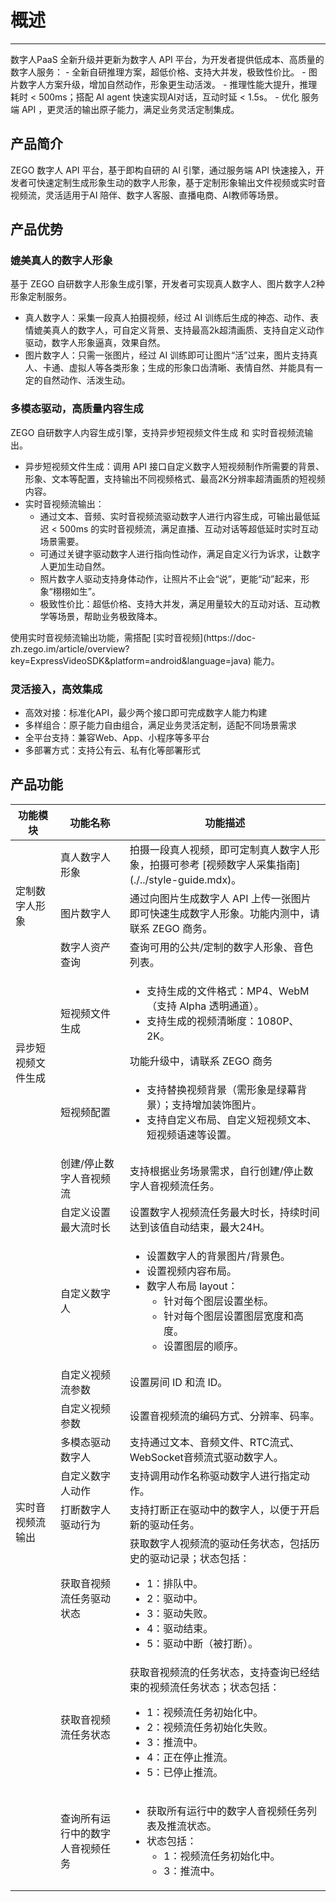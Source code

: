 # 概述

- - -

<Note title="说明">
数字人PaaS 全新升级并更新为数字人 API 平台，为开发者提供低成本、高质量的数字人服务：
- 全新自研推理方案，超低价格、支持大并发，极致性价比。
- 图片数字人方案升级，增加自然动作，形象更生动活泼。
- 推理性能大提升，推理耗时 &lt; 500ms；搭配 AI agent 快速实现AI对话，互动时延 &lt; 1.5s。
- 优化 服务端 API ，更灵活的输出原子能力，满足业务灵活定制集成。
</Note>

## 产品简介

ZEGO 数字人 API 平台，基于即构自研的 AI 引擎，通过服务端 API 快速接入，开发者可快速定制生成形象生动的数字人形象，基于定制形象输出文件视频或实时音视频流，灵活适用于AI 陪伴、数字人客服、直播电商、AI教师等场景。

## 产品优势

### 媲美真人的数字人形象

基于 ZEGO 自研数字人形象生成引擎，开发者可实现真人数字人、图片数字人2种形象定制服务。
- 真人数字人：采集一段真人拍摄视频，经过 AI 训练后生成的神态、动作、表情媲美真人的数字人，可自定义背景、支持最高2k超清画质、支持自定义动作驱动，数字人形象逼真，效果自然。
- 图片数字人：只需一张图片，经过 AI 训练即可让图片“活”过来，图片支持真人、卡通、虚拟人等各类形象；生成的形象口齿清晰、表情自然、并能具有一定的自然动作、活泼生动。

### 多模态驱动，高质量内容生成

ZEGO 自研数字人内容生成引擎，支持异步短视频文件生成 和 实时音视频流输出。
- 异步短视频文件生成：调用 API 接口自定义数字人短视频制作所需要的背景、形象、文本等配置，支持输出不同视频格式、最高2K分辨率超清画质的短视频内容。
- 实时音视频流输出：
  - 通过文本、音频、实时音视频流驱动数字人进行内容生成，可输出最低延迟 &lt; 500ms 的实时音视频流，满足直播、互动对话等超低延时实时互动场景需要。
  - 可通过关键字驱动数字人进行指向性动作，满足自定义行为诉求，让数字人更加生动自然。
  - 照片数字人驱动支持身体动作，让照片不止会“说”，更能“动”起来，形象“栩栩如生”。
  - 极致性价比：超低价格、支持大并发，满足用量较大的互动对话、互动教学等场景，帮助业务极致降本。

<Note title="说明">
使用实时音视频流输出功能，需搭配 [实时音视频](https://doc-zh.zego.im/article/overview?key=ExpressVideoSDK&platform=android&language=java) 能力。
</Note>

### 灵活接入，高效集成

- 高效对接：标准化API，最少两个接口即可完成数字人能力构建
- 多样组合：原子能力自由组合，满足业务灵活定制，适配不同场景需求
- 全平台支持：兼容Web、App、小程序等多平台
- 多部署方式：支持公有云、私有化等部署形式

## 产品功能

<table><thead>
  <tr>
    <th>功能模块</th>
    <th>功能名称</th>
    <th>功能描述</th>
  </tr></thead>
<tbody>
  <tr>
    <td rowspan="3">定制数字人形象</td>
    <td>真人数字人形象</td>
    <td>拍摄一段真人视频，即可定制真人数字人形象，拍摄可参考 [视频数字人采集指南](./../style-guide.mdx)。</td>
  </tr>
  <tr>
    <td>图片数字人</td>
    <td>通过向图片生成数字人 API 上传一张图片即可快速生成数字人形象。<Note title="说明">功能内测中，请联系 ZEGO 商务。</Note></td>
  </tr>
  <tr>
    <td>数字人资产查询</td>
    <td>查询可用的公共/定制的数字人形象、音色列表。</td>
  </tr>
  <tr>
    <td rowspan="2">异步短视频文件生成</td>
    <td>短视频文件生成</td>
    <td><ul><li>支持生成的文件格式：MP4、WebM（支持 Alpha 透明通道）。</li><li>支持生成的视频清晰度：1080P、2K。</li></ul><Note title="说明">功能升级中，请联系 ZEGO 商务</Note></td>
  </tr>
  <tr>
    <td>短视频配置</td>
    <td><ul><li>支持替换视频背景（需形象是绿幕背景）；支持增加装饰图片。</li><li>支持自定义布局、自定义短视频文本、短视频语速等设置。</li></ul></td>
  </tr>
  <tr>
    <td rowspan="11">实时音视频流输出</td>
    <td>创建/停止数字人音视频流</td>
    <td>支持根据业务场景需求，自行创建/停止数字人音视频流任务。</td>
  </tr>
  <tr>
    <td>自定义设置最大流时长</td>
    <td>设置数字人视频流任务最大时长，持续时间达到该值自动结束，最大24H。</td>
  </tr>
  <tr>
    <td>自定义数字人</td>
    <td><ul><li>设置数字人的背景图片/背景色。</li><li>设置视频内容布局。</li><li>数字人布局 layout：<ul><li>针对每个图层设置坐标。</li><li>针对每个图层设置图层宽度和高度。</li><li>设置图层的顺序。</li></ul></li></ul></td>
  </tr>
  <tr>
    <td>自定义视频流参数</td>
    <td>设置房间 ID 和流 ID。</td>
  </tr>
  <tr>
    <td>自定义视频参数</td>
    <td>设置音视频流的编码方式、分辨率、码率。</td>
  </tr>
  <tr>
    <td>多模态驱动数字人</td>
    <td>支持通过文本、音频文件、RTC流式、WebSocket音频流式驱动数字人。</td>
  </tr>
  <tr>
    <td>自定义数字人动作</td>
    <td>支持调用动作名称驱动数字人进行指定动作。</td>
  </tr>
  <tr>
    <td>打断数字人驱动行为</td>
    <td>支持打断正在驱动中的数字人，以便于开启新的驱动任务。</td>
  </tr>
  <tr>
    <td>获取音视频流任务驱动状态</td>
    <td>获取数字人视频流的驱动任务状态，包括历史的驱动记录；状态包括：<ul><li>1：排队中。</li><li>2：驱动中。</li><li>3：驱动失败。</li><li>4：驱动结束。</li><li>5：驱动中断（被打断）。</li></ul></td>
  </tr>
  <tr>
    <td>获取音视频流任务状态</td>
    <td>获取音视频流的任务状态，支持查询已经结束的视频流任务状态；状态包括：<ul><li>1：视频流任务初始化中。</li><li>2：视频流任务初始化失败。</li><li>3：推流中。</li><li>4：正在停止推流。</li><li>5：已停止推流。</li></ul></td>
  </tr>
  <tr>
    <td>查询所有运行中的数字人音视频任务</td>
    <td><ul><li>获取所有运行中的数字人音视频任务列表及推流状态。</li><li>状态包括：<ul><li>1：视频流任务初始化中。</li><li>3：推流中。</li></ul></li></ul></td>
  </tr>
</tbody>
</table>